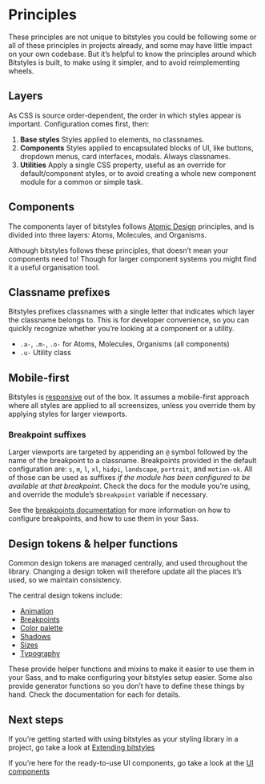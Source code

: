 
<Meta title="Introduction/Principles" />

# Principles

These principles are not unique to bitstyles you could be following some or all of these principles in projects already, and some may have little impact on your own codebase. But it’s helpful to know the principles around which Bitstyles is built, to make using it simpler, and to avoid reimplementing wheels.

## Layers

As CSS is source order-dependent, the order in which styles appear is important. Configuration comes first, then:

1. **Base styles** Styles applied to elements, no classnames.
1. **Components** Styles applied to encapsulated blocks of UI, like buttons, dropdown menus, card interfaces, modals. Always classnames.
1. **Utilities** Apply a single CSS property, useful as an override for default/component styles, or to avoid creating a whole new component module for a common or simple task.

## Components

The components layer of bitstyles follows [Atomic Design](https://bradfrost.com/blog/post/atomic-web-design/) principles, and is divided into three layers: Atoms, Molecules, and Organisms.

Although bitstyles follows these principles, that doesn’t mean your components need to! Though for larger component systems you might find it a useful organisation tool.

## Classname prefixes

Bitstyles prefixes classnames with a single letter that indicates which layer the classname belongs to. This is for developer convenience, so you can quickly recognize whether you’re looking at a component or a utility.

- `.a-`, `.m-`, `.o-` for Atoms, Molecules, Organisms (all components)
- `.u-` Utility class

## Mobile-first

Bitstyles is [responsive](https://alistapart.com/article/responsive-web-design/) out of the box. It assumes a mobile-first approach where all styles are applied to all screensizes, unless you override them by applying styles for larger viewports.

### Breakpoint suffixes

Larger viewports are targeted by appending an `@` symbol followed by the name of the breakpoint to a classname. Breakpoints provided in the default configuration are: `s`, `m`, `l`, `xl`, `hidpi`, `landscape`, `portrait`, and `motion-ok`. All of those can be used as suffixes _if the module has been configured to be available at that breakpoint_. Check the docs for the module you’re using, and override the module’s `$breakpoint` variable if necessary.

See the [breakpoints documentation](/docs/design-tokens-breakpoints--page) for more information on how to configure breakpoints, and how to use them in your Sass.

## Design tokens & helper functions

Common design tokens are managed centrally, and used throughout the library. Changing a design token will therefore update all the places it’s used, so we maintain consistency.

The central design tokens include:

- [Animation](/docs/design-tokens-animation--page)
- [Breakpoints](/docs/design-tokens-breakpoints--page)
- [Color palette](/docs/design-tokens-color-palette--page)
- [Shadows](/docs/design-tokens-shadows--page)
- [Sizes](/docs/design-tokens-sizes--page)
- [Typography](/docs/design-tokens-typography--page)

These provide helper functions and mixins to make it easier to use them in your Sass, and to make configuring your bitstyles setup easier. Some also provide generator functions so you don’t have to define these things by hand. Check the documentation for each for details.

## Next steps

If you’re getting started with using bitstyles as your styling library in a project, go take a look at [Extending bitstyles](/docs/introduction-extending-bitstyles--page)

If you’re here for the ready-to-use UI components, go take a look at the [UI components](/docs/introduction-ui-components--page)
